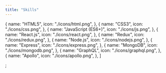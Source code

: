 ```yaml
---
title: "Skills"
---
```


  {
    name: "HTML5",
    icon: "./icons/html.png",
  },
  {
    name: "CSS3",
    icon: "./icons/css.png",
  },
  {
    name: "JavaScript (ES6+)",
    icon: "./icons/js.png",
  },
  {
    name: "React.js",
    icon: "./icons/react.png",
  },
    {
    name: "Redux",
    icon: "./icons/redux.png",
  },
  {
    name: "Node.js",
    icon: "./icons/nodejs.png",
  },
  {
    name: "Express",
    icon: "./icons/express.png",
  },
  {
    name: "MongoDB",
    icon: "./icons/mongodb.png",
  },
  {
    name: "GraphQL",
    icon: "./icons/graphql.png",
  },
  {
    name: "Apollo",
    icon: "./icons/apollo.png",
  },
]

;
